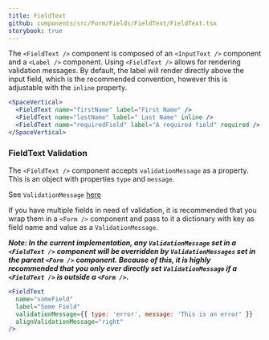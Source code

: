 ```yaml
---
title: FieldText
github: components/src/Form/Fields/FieldText/FieldText.tsx
storybook: true
---
```


The `<FieldText />` component is composed of an `<InputText />` component and a `<Label />` component. Using `<FieldText />` allows for rendering validation messages. By default, the label will render directly above the input field, which is the recommended convention, however this is adjustable with the `inline` property.

```jsx
<SpaceVertical>
  <FieldText name="firstName" label="First Name" />
  <FieldText name="lastName" label=" Last Name" inline />
  <FieldText name="requiredField" label="A required field" required />
</SpaceVertical>
```

### FieldText Validation

The `<FieldText />` component accepts `validationMessage` as a property. This is an object with properties `type` and `message`.

See `ValidationMessage` [here](https://github.com/looker-open-source/components/blob/main/packages/components/src/Form/ValidationMessage/ValidationMessage.tsx)

If you have multiple fields in need of validation, it is recommended that you wrap them in a `<Form />` component and pass to it a dictionary with key as field name and value as a `ValidationMessage`.

**_Note: In the current implementation, any `ValidationMessage` set in a `<FieldText />` component will be overridden by `ValidationMessages` set in the parent `<Form />` component. Because of this, it is highly recommended that you only ever directly set `ValidationMessage` if a `<FieldText />` is outside a `<Form />`._**

```jsx
<FieldText
  name="someField"
  label="Some Field"
  validationMessage={{ type: 'error', message: 'This is an error' }}
  alignValidationMessage="right"
/>
```
